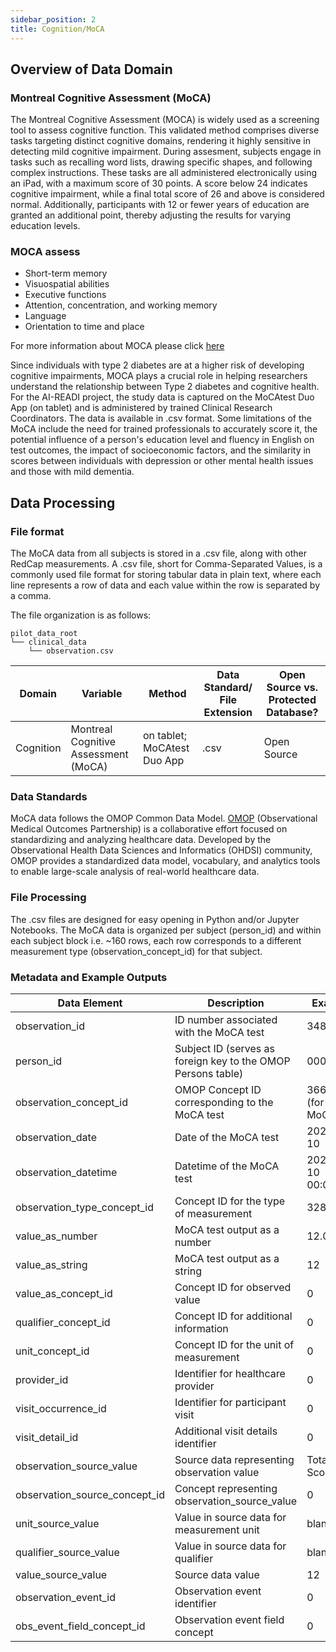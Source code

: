 ```yaml
---
sidebar_position: 2
title: Cognition/MoCA
---
```


## Overview of Data Domain

### Montreal Cognitive Assessment (MoCA)

The Montreal Cognitive Assessment (MOCA) is widely used as a screening tool to assess cognitive function. This validated method comprises diverse tasks targeting distinct cognitive domains, rendering it highly sensitive in detecting mild cognitive impairment. During assesment, subjects engage in tasks such as recalling word lists, drawing specific shapes, and following complex instructions. These tasks are all administered electronically using an iPad, with a maximum score of 30 points. A score below 24 indicates cognitive impairment, while a final total score of 26 and above is considered normal. Additionally, participants with 12 or fewer years of education are granted an additional point, thereby adjusting the results for varying education levels.

### MOCA assess

- Short-term memory
- Visuospatial abilities
- Executive functions
- Attention, concentration, and working memory
- Language
- Orientation to time and place

For more information about MOCA please click [here](https://mocacognition.com)

Since individuals with type 2 diabetes are at a higher risk of developing cognitive impairments, MOCA plays a crucial role in helping researchers understand the relationship between Type 2 diabetes and cognitive health. For the AI-READI project, the study data is captured on the MoCAtest Duo App (on tablet) and is administered by trained Clinical Research Coordinators. The data is available in .csv format.
Some limitations of the MoCA include the need for trained professionals to accurately score it, the potential influence of a person's education level and fluency in English on test outcomes, the impact of socioeconomic factors, and the similarity in scores between individuals with depression or other mental health issues and those with mild dementia.

## Data Processing

### File format

The MoCA data from all subjects is stored in a .csv file, along with other RedCap measurements. A .csv file, short for Comma-Separated Values, is a commonly used file format for storing tabular data in plain text, where each line represents a row of data and each value within the row is separated by a comma.

The file organization is as follows:

```
pilot_data_root
└── clinical_data
    └── observation.csv
```

| Domain    | Variable                             | Method                      | Data Standard/ File Extension | Open Source vs. Protected Database? |
| --------- | ------------------------------------ | --------------------------- | ----------------------------- | ----------------------------------- |
| Cognition | Montreal Cognitive Assessment (MoCA) | on tablet; MoCAtest Duo App | .csv                          | Open Source                         |

### Data Standards

MoCA data follows the OMOP Common Data Model. [OMOP](https://www.ohdsi.org/data-standardization/) (Observational Medical Outcomes Partnership) is a collaborative effort focused on standardizing and analyzing healthcare data. Developed by the Observational Health Data Sciences and Informatics (OHDSI) community, OMOP provides a standardized data model, vocabulary, and analytics tools to enable large-scale analysis of real-world healthcare data.

### File Processing

The .csv files are designed for easy opening in Python and/or Jupyter Notebooks. The MoCA data is organized per subject (person_id) and within each subject block i.e. ~160 rows, each row corresponds to a different measurement type (observation_concept_id) for that subject.

### Metadata and Example Outputs

| Data Element                  | Description                                                  | Example             |
| ----------------------------- | ------------------------------------------------------------ | ------------------- |
| observation_id                | ID number associated with the MoCA test                      | 34849               |
| person_id                     | Subject ID (serves as foreign key to the OMOP Persons table) | 0000                |
| observation_concept_id        | OMOP Concept ID corresponding to the MoCA test               | 36684973 (for MoCA) |
| observation_date              | Date of the MoCA test                                        | 2023-08-10          |
| observation_datetime          | Datetime of the MoCA test                                    | 2023-08-10 00:00:00 |
| observation_type_concept_id   | Concept ID for the type of measurement                       | 32880               |
| value_as_number               | MoCA test output as a number                                 | 12.0                |
| value_as_string               | MoCA test output as a string                                 | 12                  |
| value_as_concept_id           | Concept ID for observed value                                | 0                   |
| qualifier_concept_id          | Concept ID for additional information                        | 0                   |
| unit_concept_id               | Concept ID for the unit of measurement                       | 0                   |
| provider_id                   | Identifier for healthcare provider                           | 0                   |
| visit_occurrence_id           | Identifier for participant visit                             | 0                   |
| visit_detail_id               | Additional visit details identifier                          | 0                   |
| observation_source_value      | Source data representing observation value                   | Total Score         |
| observation_source_concept_id | Concept representing observation_source_value                | 0                   |
| unit_source_value             | Value in source data for measurement unit                    | blank               |
| qualifier_source_value        | Value in source data for qualifier                           | blank               |
| value_source_value            | Source data value                                            | 12                  |
| observation_event_id          | Observation event identifier                                 | 0                   |
| obs_event_field_concept_id    | Observation event field concept                              | 0                   |


<PageFeedback />
